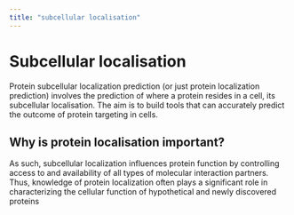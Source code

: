 ```yaml
---
title: "subcellular localisation"
---
```


# Subcellular localisation

Protein subcellular localization prediction (or just protein localization prediction) involves the prediction of where a protein resides in a cell, its subcellular localisation. The aim is to build tools that can accurately predict the outcome of protein targeting in cells.

## Why is protein localisation important?

As such, subcellular localization influences protein function by controlling access to and availability of all types of molecular interaction partners. Thus, knowledge of protein localization often plays a significant role in characterizing the cellular function of hypothetical and newly discovered proteins